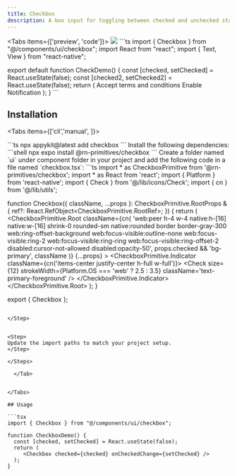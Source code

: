 ```yaml
---
title: Checkbox
description: A box input for toggling between checked and unchecked states.
---
```





<Tabs items={['preview', 'code']}>
  <Tab value="preview">
    ![](./preview/checkbox.png)
  </Tab>
  <Tab value="code">
    ```ts
    import { Checkbox } from "@/components/ui/checkbox";
import React from "react";
import { Text, View } from "react-native";

export default function CheckDemo() {
  const [checked, setChecked] = React.useState(false);
  const [checked2, setChecked2] = React.useState(false);
  return (
    <View className="flex-1   gap-4 justify-center items-start  bg-background p-20">
      <View className="flex-row items-center gap-2">
        <Checkbox checked={checked} onCheckedChange={setChecked} />
        <Text>Accept terms and conditions</Text>
      </View>
      <View className="flex-row    items-end gap-2">
        <Checkbox checked={checked2} onCheckedChange={setChecked2} />
        <Text>Enable Notification</Text>
      </View>
    </View>
  );
}
    ```
  </Tab>
</Tabs>




## Installation

<Tabs items={['cli','manual', ]}>
 
  <Tab value="cli">
  ```ts
npx appykit@latest add checkbox
```
  </Tab>
  <Tab value="manual">
   
<Steps>



<Step>
Install the following dependencies:
```shell
npx expo install @rn-primitives/checkbox
```


</Step>
<Step>
Create a folder named `ui` under component folder in your project and add the following code in a file named `checkbox.tsx`:
```ts
import * as CheckboxPrimitive from '@rn-primitives/checkbox';
import * as React from 'react';
import { Platform } from 'react-native';
import { Check } from '@/lib/icons/Check';
import { cn } from '@/lib/utils';

function Checkbox({
  className,
  ...props
}: CheckboxPrimitive.RootProps & {
  ref?: React.RefObject<CheckboxPrimitive.RootRef>;
}) {
  return (
    <CheckboxPrimitive.Root
      className={cn(
        'web:peer h-4 w-4 native:h-[16] native:w-[16] shrink-0 rounded-sm native:rounded border border-gray-300   web:ring-offset-background web:focus-visible:outline-none web:focus-visible:ring-2 web:focus-visible:ring-ring web:focus-visible:ring-offset-2 disabled:cursor-not-allowed disabled:opacity-50',
        props.checked && 'bg-primary',
        className
      )}
      {...props}
    >
      <CheckboxPrimitive.Indicator className={cn('items-center justify-center h-full w-full')}>
        <Check
          size={12}
          strokeWidth={Platform.OS === 'web' ? 2.5 : 3.5}
          className='text-primary-foreground'
        />
      </CheckboxPrimitive.Indicator>
    </CheckboxPrimitive.Root>
  );
}

export { Checkbox };

```

</Step>


<Step>
Update the import paths to match your project setup.
</Step>

</Steps>
  
  </Tab>


</Tabs>

## Usage

```tsx
import { Checkbox } from "@/components/ui/checkbox";
```
```tsx
function CheckboxDemo() {
  const [checked, setChecked] = React.useState(false);
  return (
     <Checkbox checked={checked} onCheckedChange={setChecked} />
  );
}
```

